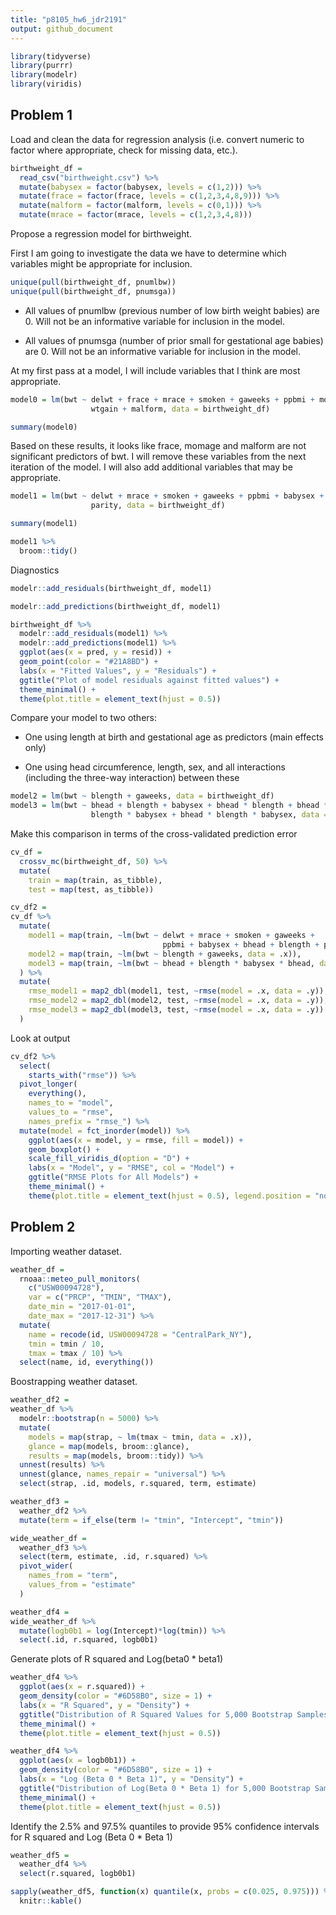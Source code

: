 ```yaml
---
title: "p8105_hw6_jdr2191"
output: github_document
---
```


```r
library(tidyverse)
library(purrr)
library(modelr)
library(viridis)
```

## Problem 1

Load and clean the data for regression analysis (i.e. convert numeric to factor where appropriate, check for missing data, etc.).
```r
birthweight_df = 
  read_csv("birthweight.csv") %>%
  mutate(babysex = factor(babysex, levels = c(1,2))) %>%
  mutate(frace = factor(frace, levels = c(1,2,3,4,8,9))) %>%
  mutate(malform = factor(malform, levels = c(0,1))) %>%
  mutate(mrace = factor(mrace, levels = c(1,2,3,4,8)))
```

Propose a regression model for birthweight. 

First I am going to investigate the data we have to determine which variables might be appropriate for inclusion. 
```r
unique(pull(birthweight_df, pnumlbw))
unique(pull(birthweight_df, pnumsga))
```
* All values of pnumlbw (previous number of low birth weight babies) are 0. Will not be an informative variable for inclusion in the model. 

* All values of pnumsga (number of prior small for gestational age babies) are 0. Will not be an informative variable for inclusion in the model. 

At my first pass at a model, I will include variables that I think are most appropriate. 
```r
model0 = lm(bwt ~ delwt + frace + mrace + smoken + gaweeks + ppbmi + momage + 
                  wtgain + malform, data = birthweight_df)

summary(model0)
```
Based on these results, it looks like frace, momage and malform are not significant predictors of bwt. I will remove these variables from the next iteration of the model. I will also add additional variables that may be appropriate. 

```r
model1 = lm(bwt ~ delwt + mrace + smoken + gaweeks + ppbmi + babysex + bhead + blength + 
                  parity, data = birthweight_df)

summary(model1)

model1 %>%
  broom::tidy()
```

Diagnostics
```r
modelr::add_residuals(birthweight_df, model1)

modelr::add_predictions(birthweight_df, model1)

birthweight_df %>%
  modelr::add_residuals(model1) %>%
  modelr::add_predictions(model1) %>%
  ggplot(aes(x = pred, y = resid)) +
  geom_point(color = "#21A8BD") +
  labs(x = "Fitted Values", y = "Residuals") + 
  ggtitle("Plot of model residuals against fitted values") +
  theme_minimal() +
  theme(plot.title = element_text(hjust = 0.5)) 
```
Compare your model to two others:

* One using length at birth and gestational age as predictors (main effects only)

* One using head circumference, length, sex, and all interactions (including the three-way interaction) between these

```r
model2 = lm(bwt ~ blength + gaweeks, data = birthweight_df)
model3 = lm(bwt ~ bhead + blength + babysex + bhead * blength + bhead * babysex +
                  blength * babysex + bhead * blength * babysex, data = birthweight_df)
```

Make this comparison in terms of the cross-validated prediction error
```r
cv_df =
  crossv_mc(birthweight_df, 50) %>%
  mutate(
    train = map(train, as_tibble),
    test = map(test, as_tibble))

cv_df2 = 
cv_df %>%
  mutate(
    model1 = map(train, ~lm(bwt ~ delwt + mrace + smoken + gaweeks + 
                                  ppbmi + babysex + bhead + blength + parity, data = .x)), 
    model2 = map(train, ~lm(bwt ~ blength + gaweeks, data = .x)), 
    model3 = map(train, ~lm(bwt ~ bhead + blength * babysex * bhead, data = .x))
  ) %>%
  mutate(
    rmse_model1 = map2_dbl(model1, test, ~rmse(model = .x, data = .y)), 
    rmse_model2 = map2_dbl(model2, test, ~rmse(model = .x, data = .y)),
    rmse_model3 = map2_dbl(model3, test, ~rmse(model = .x, data = .y))
  )
```

Look at output
```r
cv_df2 %>% 
  select(
    starts_with("rmse")) %>% 
  pivot_longer(
    everything(),
    names_to = "model", 
    values_to = "rmse",
    names_prefix = "rmse_") %>% 
  mutate(model = fct_inorder(model)) %>% 
    ggplot(aes(x = model, y = rmse, fill = model)) +
    geom_boxplot() +
    scale_fill_viridis_d(option = "D") +
    labs(x = "Model", y = "RMSE", col = "Model") +
    ggtitle("RMSE Plots for All Models") +
    theme_minimal() +
    theme(plot.title = element_text(hjust = 0.5), legend.position = "none")
```

## Problem 2

Importing weather dataset. 
```r
weather_df = 
  rnoaa::meteo_pull_monitors(
    c("USW00094728"),
    var = c("PRCP", "TMIN", "TMAX"), 
    date_min = "2017-01-01",
    date_max = "2017-12-31") %>%
  mutate(
    name = recode(id, USW00094728 = "CentralPark_NY"),
    tmin = tmin / 10,
    tmax = tmax / 10) %>%
  select(name, id, everything())
```

Boostrapping weather dataset. 
```r
weather_df2 =
weather_df %>% 
  modelr::bootstrap(n = 5000) %>% 
  mutate(
    models = map(strap, ~ lm(tmax ~ tmin, data = .x)),
    glance = map(models, broom::glance),
    results = map(models, broom::tidy)) %>%
  unnest(results) %>%
  unnest(glance, names_repair = "universal") %>%
  select(strap, .id, models, r.squared, term, estimate)

weather_df3 = 
  weather_df2 %>%
  mutate(term = if_else(term != "tmin", "Intercept", "tmin"))

wide_weather_df = 
  weather_df3 %>%
  select(term, estimate, .id, r.squared) %>%
  pivot_wider(
    names_from = "term",
    values_from = "estimate"
  ) 

weather_df4 = 
wide_weather_df %>%
  mutate(logb0b1 = log(Intercept)*log(tmin)) %>%
  select(.id, r.squared, logb0b1) 
```

Generate plots of R squared and Log(beta0 * beta1)
```r
weather_df4 %>%
  ggplot(aes(x = r.squared)) + 
  geom_density(color = "#6D58B0", size = 1) +
  labs(x = "R Squared", y = "Density") +
  ggtitle("Distribution of R Squared Values for 5,000 Bootstrap Samples") +
  theme_minimal() +
  theme(plot.title = element_text(hjust = 0.5)) 

weather_df4 %>%
  ggplot(aes(x = logb0b1)) + 
  geom_density(color = "#6D58B0", size = 1) +
  labs(x = "Log (Beta 0 * Beta 1)", y = "Density") +
  ggtitle("Distribution of Log(Beta 0 * Beta 1) for 5,000 Bootstrap Samples") +
  theme_minimal() +
  theme(plot.title = element_text(hjust = 0.5)) 
```

Identify the 2.5% and 97.5% quantiles to provide 95% confidence intervals for R squared and Log (Beta 0 * Beta 1)

```r
weather_df5 = 
  weather_df4 %>%
  select(r.squared, logb0b1)

sapply(weather_df5, function(x) quantile(x, probs = c(0.025, 0.975))) %>%
  knitr::kable()
```


